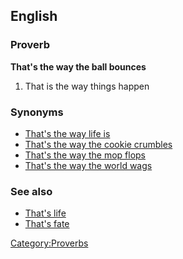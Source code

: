 ==English==
===Proverb===

'''That's the way the ball bounces'''
#That is the way things happen

===Synonyms===
*[[That's the way life is]]
*[[That's the way the cookie crumbles]]
*[[That's the way the mop flops]]
*[[That's the way the world wags]]

===See also===
*[[That's life]]
*[[That's fate]]

[[Category:Proverbs]]